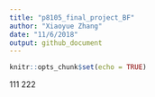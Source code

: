 ```yaml
---
title: "p8105_final_project_BF"
author: "Xiaoyue Zhang"
date: "11/6/2018"
output: github_document
---
```


```r
knitr::opts_chunk$set(echo = TRUE)
```

111
222